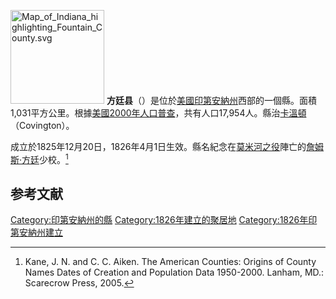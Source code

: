 {{noteTA
|G1=USState
}}
[[File:Map_of_Indiana_highlighting_Fountain_County.svg|150px]]
'''方廷县'''（{{lang-en|Fountain County}}）是位於[[美國|美國]][[印第安納州|印第安納州]]西部的一個縣。面積1,031平方公里。根據[[美國2000年人口普查|美國2000年人口普查]]，共有人口17,954人。縣治[[卡溫頓_(印地安納州)|卡溫頓]]（Covington）。

成立於1825年12月20日，1826年4月1日生效。縣名紀念在[[莫米河之役|莫米河之役]]陣亡的[[詹姆斯·方廷|詹姆斯·方廷]]少校。<ref>Kane, J. N. and C. C. Aiken. The American Counties: Origins of County Names Dates of Creation and Population Data 1950-2000. Lanham, MD.: Scarecrow Press, 2005.</ref>

==参考文献==
{{Reflist}}

{{印第安納州}}
{{方廷縣 (印地安納州)}}
{{Authority control}}

{{DEFAULTSORT:Fountain County}}
[[Category:印第安納州的縣|Category:印第安納州的縣]]
[[Category:1826年建立的聚居地|Category:1826年建立的聚居地]]
[[Category:1826年印第安納州建立|Category:1826年印第安納州建立]]

{{Indiana-geo-stub}}